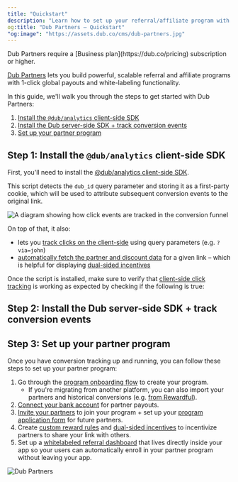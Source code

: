 ```yaml
---
title: "Quickstart"
description: "Learn how to set up your referral/affiliate program with Dub Partners."
og:title: "Dub Partners – Quickstart"
"og:image": "https://assets.dub.co/cms/dub-partners.jpg"
---
```



<Note>
  Dub Partners require a [Business plan](https://dub.co/pricing) subscription or
  higher.
</Note>

[Dub Partners](https://dub.co/help/article/dub-partners) lets you build powerful, scalable referral and affiliate programs with 1-click global payouts and white-labeling functionality.

In this guide, we'll walk you through the steps to get started with Dub Partners:

1. [Install the `@dub/analytics` client-side SDK](#step-1-install-the-dub-analytics-client-side-sdk)
2. [Install the Dub server-side SDK + track conversion events](#step-2-install-the-dub-server-side-sdk--track-conversion-events)
3. [Set up your partner program](#step-3-set-up-your-partner-program)

## Step 1: Install the `@dub/analytics` client-side SDK

First, you'll need to install the [@dub/analytics client-side SDK](/sdks/client-side/introduction).

This script detects the `dub_id` query parameter and storing it as a first-party cookie, which will be used to attribute subsequent conversion events to the original link.

<Frame>
  <img
    className="rounded-lg border border-gray-100"
    src="https://assets.dub.co/help/conversion-click-event.png"
    alt="A diagram showing how click events are tracked in the conversion funnel"
  />
</Frame>

On top of that, it also:

- lets you [track clicks on the client-side](/sdks/client-side/features/client-side-click-tracking) using query parameters (e.g. `?via=john`)
- [automatically fetch the partner and discount data](/sdks/client-side/features/client-side-click-tracking#automatically-fetching-partner-and-discount-data) for a given link – which is helpful for displaying [dual-sided incentives](https://dub.co/help/article/dual-sided-incentives)

<DubClientInstall />

<DubClientInstallVerify />

Once the script is installed, make sure to verify that [client-side click tracking](/sdks/client-side/features/client-side-click-tracking) is working as expected by checking if the following is true:

<VerifyTrackClick />

## Step 2: Install the Dub server-side SDK + track conversion events

<InstallServerSdksTrackConversions />

## Step 3: Set up your partner program

Once you have conversion tracking up and running, you can follow these steps to set up your partner program:

1. Go through the [program onboarding flow](https://app.dub.co/programs) to create your program.
   - If you're migrating from another platform, you can also import your partners and historical conversions (e.g. [from Rewardful](https://dub.co/help/article/migrating-from-rewardful)).
2. [Connect your bank account](https://dub.co/help/article/how-to-set-up-bank-account) for partner payouts.
3. [Invite your partners](https://dub.co/help/article/inviting-partners) to join your program + set up your [program application form](https://dub.co/help/article/inviting-partners#via-a-branded-application-form) for future partners.
4. Create [custom reward rules](https://dub.co/help/article/partner-rewards) and [dual-sided incentives](https://dub.co/help/article/dual-sided-incentives) to incentivize partners to share your link with others.
5. Set up a [whitelabeled referral dashboard](/partners/white-labeled-referral-dashboard) that lives directly inside your app so your users can automatically enroll in your partner program without leaving your app.

<Frame>
  <img
    className="rounded-lg border border-gray-100"
    src="https://assets.dub.co/cms/dub-partners.jpg"
    alt="Dub Partners"
  />
</Frame>
